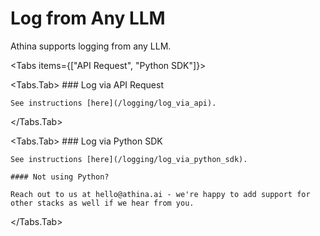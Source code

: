 
# Log from Any LLM

Athina supports logging from any LLM.

<Tabs items={["API Request", "Python SDK"]}>

 <Tabs.Tab>
    ### Log via API Request

    See instructions [here](/logging/log_via_api).

 </Tabs.Tab>

 <Tabs.Tab>
    ### Log via Python SDK

    See instructions [here](/logging/log_via_python_sdk).

    #### Not using Python?

    Reach out to us at hello@athina.ai - we're happy to add support for other stacks as well if we hear from you.   

  </Tabs.Tab>

</Tabs>

